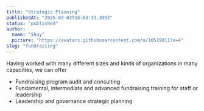 ```yaml
---
title: "Strategic Planning"
publishedAt: "2025-03-03T18:03:33.399Z"
status: "published"
author:
  name: "Shay"
  picture: "https://avatars.githubusercontent.com/u/10519011?v=4"
slug: "fundraising"
---
```


Having worked with many different sizes and kinds of organizations in many capacities, we can offer

- Fundraising program audit and consulting
- Fundamental, intermediate and advanced fundraising training for staff or leadership
- Leadership and governance strategic planning